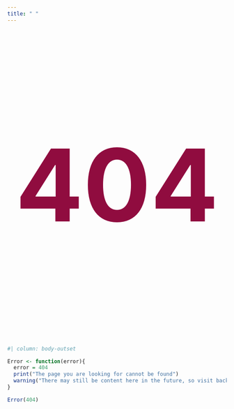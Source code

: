 ```yaml
---
title: " "
---
```


  <p style="text-align:center; font-size:230px; font-weight: bold; color:#900C3F">404</p>

```r
#| column: body-outset

Error <- function(error){
  error = 404
  print("The page you are looking for cannot be found") 
  warning("There may still be content here in the future, so visit back!", noBreaks. = TRUE)
}

Error(404)

```
